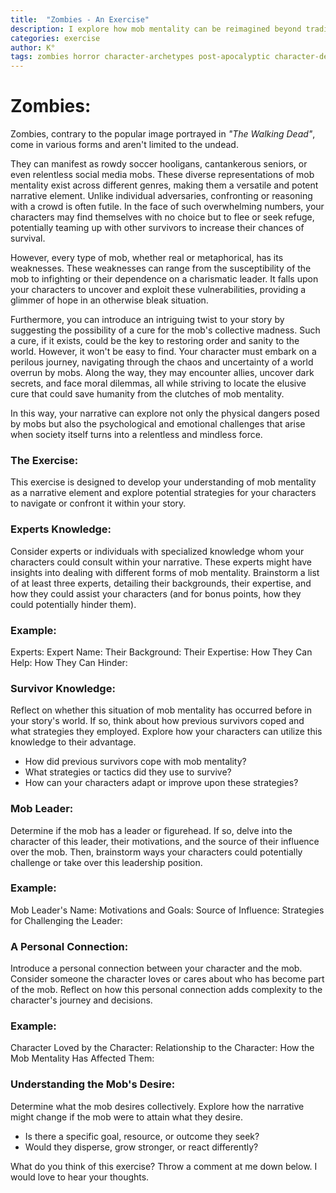 ```yaml
---
title:  "Zombies - An Exercise"
description: I explore how mob mentality can be reimagined beyond traditional zombie narratives, appearing as anything from social media swarms to sports fanatics. By examining different aspects of mob dynamics - from their inherent weaknesses to potential "cures" for collective madness - I provide a framework for writers to create compelling crowd-based conflicts. Through exercises focused on developing expert characters, exploring survivor strategies, understanding mob leadership, and establishing personal connections within the mob, I demonstrate how these elements can add depth to stories about mass movements and collective behavior.
categories: exercise
author: K°
tags: zombies horror character-archetypes post-apocalyptic character-development goal-seeking
---
```


# Zombies:
Zombies, contrary to the popular image portrayed in *"The Walking Dead"*, come in various forms and aren't limited to the undead.

They can manifest as rowdy soccer hooligans, cantankerous seniors, or even relentless social media mobs. These diverse
representations of mob mentality exist across different genres, making them a versatile and potent narrative element.
Unlike individual adversaries, confronting or reasoning with a crowd is often futile. In the face of such overwhelming
numbers, your characters may find themselves with no choice but to flee or seek refuge, potentially teaming up with
other survivors to increase their chances of survival.

However, every type of mob, whether real or metaphorical, has its weaknesses. These weaknesses can range from the
susceptibility of the mob to infighting or their dependence on a charismatic leader. It falls upon your characters to
uncover and exploit these vulnerabilities, providing a glimmer of hope in an otherwise bleak situation.

Furthermore, you can introduce an intriguing twist to your story by suggesting the possibility of a cure for the mob's
collective madness. Such a cure, if it exists, could be the key to restoring order and sanity to the world. However,
it won't be easy to find. Your character must embark on a perilous journey, navigating through the chaos and uncertainty
of a world overrun by mobs. Along the way, they may encounter allies, uncover dark secrets, and face moral dilemmas,
all while striving to locate the elusive cure that could save humanity from the clutches of mob mentality.

In this way, your narrative can explore not only the physical dangers posed by mobs but also the psychological and
emotional challenges that arise when society itself turns into a relentless and mindless force.

### The Exercise:
This exercise is designed to develop your understanding of mob mentality as a narrative element and explore potential
strategies for your characters to navigate or confront it within your story.

### Experts Knowledge:
Consider experts or individuals with specialized knowledge whom your characters could consult within your narrative.
These experts might have insights into dealing with different forms of mob mentality. Brainstorm a list of at least
three experts, detailing their backgrounds, their expertise, and how they could assist your characters (and for bonus
points, how they could potentially hinder them).

### Example:
Experts:
Expert Name:
Their Background:
Their Expertise:
How They Can Help:
How They Can Hinder:

### Survivor Knowledge:
Reflect on whether this situation of mob mentality has occurred before in your story's world. If so, think about how
previous survivors coped and what strategies they employed. Explore how your characters can utilize this knowledge to
their advantage.

- How did previous survivors cope with mob mentality?
- What strategies or tactics did they use to survive?
- How can your characters adapt or improve upon these strategies?

### Mob Leader:
Determine if the mob has a leader or figurehead. If so, delve into the character of this leader, their motivations,
and the source of their influence over the mob. Then, brainstorm ways your characters could potentially challenge or
take over this leadership position.

### Example:
Mob Leader's Name:
Motivations and Goals:
Source of Influence:
Strategies for Challenging the Leader:

### A Personal Connection:
Introduce a personal connection between your character and the mob. Consider someone the character loves or cares about
who has become part of the mob. Reflect on how this personal connection adds complexity to the character's journey
and decisions.

### Example:
Character Loved by the Character:
Relationship to the Character:
How the Mob Mentality Has Affected Them:

### Understanding the Mob's Desire:
Determine what the mob desires collectively. Explore how the narrative might change if the mob were to attain what they desire.

- Is there a specific goal, resource, or outcome they seek?
- Would they disperse, grow stronger, or react differently?

What do you think of this exercise? Throw a comment at me down below. I would love to hear your thoughts.


